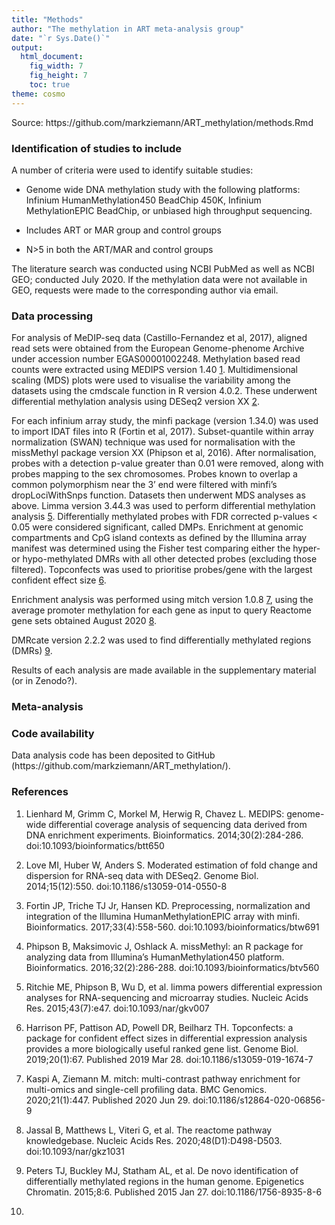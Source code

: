 ```yaml
---
title: "Methods"
author: "The methylation in ART meta-analysis group"
date: "`r Sys.Date()`"
output:
  html_document:
    fig_width: 7
    fig_height: 7
    toc: true
theme: cosmo
---
```


Source: https://github.com/markziemann/ART_methylation/methods.Rmd

### Identification of studies to include

A number of criteria were used to identify suitable studies:

* Genome wide DNA methylation study with the following platforms: Infinium HumanMethylation450 BeadChip 450K, Infinium MethylationEPIC BeadChip, or unbiased high throughput sequencing.

* Includes ART or MAR group and control groups

* N>5 in both the ART/MAR and control groups

The literature search was conducted using NCBI PubMed as well as NCBI GEO; conducted July 2020.
If the methylation data were not available in GEO, requests were made to the corresponding author via email.

### Data processing

For analysis of MeDIP-seq data (Castillo-Fernandez et al, 2017), aligned read sets were obtained from the European Genome-phenome Archive under accession number EGAS00001002248.
Methylation based read counts were extracted using MEDIPS version 1.40 [1](Lienhard et al, 2014).
Multidimensional scaling (MDS) plots were used to visualise the variability among the datasets using the cmdscale function in R version 4.0.2.
These underwent differential methylation analysis using DESeq2 version XX [2](Love et al, 2014).

For each infinium array study, the minfi package (version 1.34.0) was used to import IDAT files into R (Fortin et al, 2017).
Subset-quantile within array normalization (SWAN) technique was used for normalisation with the missMethyl package version XX (Phipson et al, 2016).
After normalisation, probes with a detection p-value greater than 0.01 were removed, along with probes mapping to the sex chromosomes. Probes known to overlap a common polymorphism near the 3' end were filtered with minfi's dropLociWithSnps function.
Datasets then underwent MDS analyses as above.
Limma version 3.44.3 was used to perform differential methylation analysis [5](Ritchie et al, 2015).
Differentially methylated probes with FDR corrected p-values < 0.05 were considered significant, called DMPs.
Enrichment at genomic compartments and CpG island contexts as defined by the Illumina array manifest was determined using the Fisher test comparing either the hyper- or hypo-methylated DMRs with all other detected probes (excluding those filtered).
Topconfects was used to prioritise probes/gene with the largest confident effect size [6](Harrison et al, 2019).

Enrichment analysis was performed using mitch version 1.0.8 [7](Kaspi & Ziemann 2020), using the average promoter methylation for each gene as input to query Reactome gene sets obtained August 2020 [8](Jassal et al, 2020).

DMRcate version 2.2.2 was used to find differentially methylated regions (DMRs) [9](Peters et al, 2015).

Results of each analysis are made available in the supplementary material (or in Zenodo?).

### Meta-analysis

### Code availability

Data analysis code has been deposited to GitHub (https://github.com/markziemann/ART_methylation/).

### References 

1. Lienhard M, Grimm C, Morkel M, Herwig R, Chavez L. MEDIPS: genome-wide differential coverage analysis of sequencing data derived from DNA enrichment experiments. Bioinformatics. 2014;30(2):284-286. doi:10.1093/bioinformatics/btt650

2. Love MI, Huber W, Anders S. Moderated estimation of fold change and dispersion for RNA-seq data with DESeq2. Genome Biol. 2014;15(12):550. doi:10.1186/s13059-014-0550-8

3. Fortin JP, Triche TJ Jr, Hansen KD. Preprocessing, normalization and integration of the Illumina HumanMethylationEPIC array with minfi. Bioinformatics. 2017;33(4):558-560. doi:10.1093/bioinformatics/btw691

4. Phipson B, Maksimovic J, Oshlack A. missMethyl: an R package for analyzing data from Illumina's HumanMethylation450 platform. Bioinformatics. 2016;32(2):286-288. doi:10.1093/bioinformatics/btv560

5. Ritchie ME, Phipson B, Wu D, et al. limma powers differential expression analyses for RNA-sequencing and microarray studies. Nucleic Acids Res. 2015;43(7):e47. doi:10.1093/nar/gkv007

6. Harrison PF, Pattison AD, Powell DR, Beilharz TH. Topconfects: a package for confident effect sizes in differential expression analysis provides a more biologically useful ranked gene list. Genome Biol. 2019;20(1):67. Published 2019 Mar 28. doi:10.1186/s13059-019-1674-7

7. Kaspi A, Ziemann M. mitch: multi-contrast pathway enrichment for multi-omics and single-cell profiling data. BMC Genomics. 2020;21(1):447. Published 2020 Jun 29. doi:10.1186/s12864-020-06856-9

8. Jassal B, Matthews L, Viteri G, et al. The reactome pathway knowledgebase. Nucleic Acids Res. 2020;48(D1):D498-D503. doi:10.1093/nar/gkz1031

9. Peters TJ, Buckley MJ, Statham AL, et al. De novo identification of differentially methylated regions in the human genome. Epigenetics Chromatin. 2015;8:6. Published 2015 Jan 27. doi:10.1186/1756-8935-8-6

9. 

